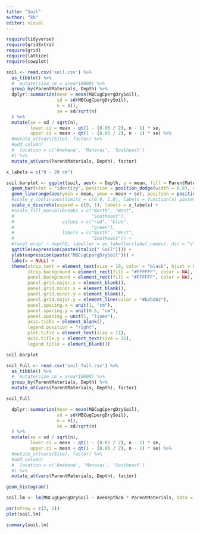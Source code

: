 ```yaml
---
title: "Soil"
author: "kb"
editor: visual
---
```


```r
require(tidyverse)
require(gridExtra)
require(grid)
require(lattice)
require(cowplot)
```

```r
soil <- read.csv('soil.csv') %>%
  as_tibble() %>%
  #  mutate(size_cm = area*10000) %>%
  group_by(ParentMaterials, Depth) %>%
  dplyr::summarize(mean = mean(MBCugCpergDrySoil), 
                   sd = sd(MBCugCpergDrySoil), 
                   n = n(),
                   se = sd/sqrt(n)
  ) %>%
  mutate(se = sd / sqrt(n),
         lower.ci = mean - qt(1 - (0.05 / 2), n - 1) * se,
         upper.ci = mean + qt(1 - (0.05 / 2), n - 1) * se) %>%
  #mutate_at(vars(Site), factor) %>%
  #add_column(
  #  location = c('Anakena', 'Manavai', 'Southeast')
  #) %>%
  mutate_at(vars(ParentMaterials, Depth), factor)
```

```r
x_labels = c("0 - 20 cm")
```

```r
soil.barplot <- ggplot(soil, aes(x = Depth, y = mean, fill = ParentMaterials)) +   
  geom_bar(stat = "identity", position = position_dodge(width = 0.8), width = 0.75, color = "#2b2b2b", linewidth = 0.50, alpha = 0.6) +
  geom_linerange(aes(ymin = mean, ymax = mean + se), position = position_dodge(width = 0.8), linewidth = 0.75) +
  #scale_y_continuous(limits = c(0.0, 1.0), labels = function(x) paste0(x * 100)) + 
  scale_x_discrete(expand = c(0, 1), labels = x_labels) + 
  #scale_fill_manual(breaks = c("North", "West",
  #                             "Southeast"),
  #                  values = c("red", "blue", 
  #                             "green"), 
  #                  labels = c("North", "West",
  #                             "Southeast")) +
  #facet_wrap( ~ depth2, labeller = as_labeller(label_names), dir = "v", ncol = 1) + 
  ggtitle(expression(paste(italic(" Soil")))) +
  ylab(expression(paste("MBCugCpergDrySoil"))) +
  labs(x = NULL) +
  theme(strip.text = element_text(size = 10, color = "black", hjust = 0.50),
        strip.background = element_rect(fill = "#FFFFFF", color = NA),    
        panel.background = element_rect(fill = "#FFFFFF", color = NA),
        panel.grid.major.x = element_blank(),
        panel.grid.minor.x = element_blank(),
        panel.grid.minor.y = element_blank(),
        panel.grid.major.y = element_line(color = "#b2b2b2"),
        panel.spacing.x = unit(1, "cm"),
        panel.spacing.y = unit(0.5, "cm"),
        panel.spacing = unit(1, "lines"),
        axis.ticks = element_blank(),
        legend.position = "right",
        plot.title = element_text(size = 11),
        axis.title.y = element_text(size = 11),
        legend.title = element_blank())
```

```r
soil.barplot
```

```r
soil_full <- read.csv('soil_full.csv') %>%
  as_tibble() %>%
  #  mutate(size_cm = area*10000) %>%
  group_by(ParentMaterials, Depth) %>%
  mutate_at(vars(ParentMaterials, Depth), factor)
```

```r
soil_full
```

```r
  dplyr::summarize(mean = mean(MBCugCpergDrySoil), 
                   sd = sd(MBCugCpergDrySoil), 
                   n = n(),
                   se = sd/sqrt(n)
  ) %>%
  mutate(se = sd / sqrt(n),
         lower.ci = mean - qt(1 - (0.05 / 2), n - 1) * se,
         upper.ci = mean + qt(1 - (0.05 / 2), n - 1) * se) %>%
  #mutate_at(vars(Site), factor) %>%
  #add_column(
  #  location = c('Anakena', 'Manavai', 'Southeast')
  #) %>%
  mutate_at(vars(ParentMaterials, Depth), factor)
```

```r
geom_histogram()
```


```r
soil.lm <- lm(MBCugCpergDrySoil ~ AveDepthcm * ParentMaterials, data = soil_full)
```

```r
par(mfrow = c(2, 2))
plot(soil.lm)
```

```r
summary(soil.lm)
```

